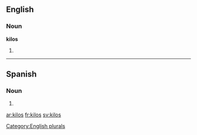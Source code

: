 ==English==

===Noun===
'''kilos'''

# {{plural of|[[kilo]]}}

[[Category:English plurals]]
----
==Spanish==

===Noun===
{{infl|es|noun form|g=m|g2=p}}

# {{plural of|nocat=1|[[kilo#Spanish|kilo]]|lang=es}}

[[ar:kilos]]
[[fr:kilos]]
[[sv:kilos]]